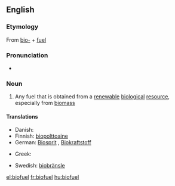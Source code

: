 {{rfc|Definition}}
==English==
{{wikipedia}}

===Etymology===
From [[bio-]] + [[fuel]]

===Pronunciation===
* {{a|UK}} {{IPA|/ˈbaɪ.əʊˌfjʊ(.ə)l/}} {{SAMPA|/baI.@U%fjU(.@)l/}}

===Noun===
{{en-noun}}

# Any fuel that is obtained from a [[renewable]] [[biological]] [[resource]], especially from [[biomass]]

====Translations====
{{trans-top|biofuel}}
* Danish: {{t+|da|biobrændsel}}
* Finnish: [[biopolttoaine]]
* German: [[Biosprit]] {{m}}, [[Biokraftstoff]] {{m}}
{{trans-mid}}
* Greek: {{t|el|βιοκαύσιμο|n|tr=viokáfsimo}}
{{trans-mid}}
* Swedish: [[biobränsle]]
{{trans-mid}}
{{trans-bottom}}

[[el:biofuel]]
[[fr:biofuel]]
[[hu:biofuel]]
